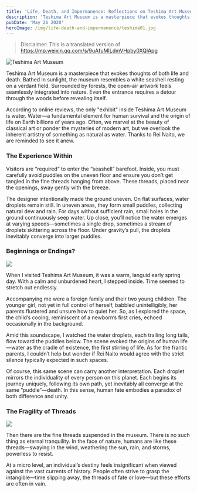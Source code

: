 ```yaml
---
title: 'Life, Death, and Impermanence: Reflections on Teshima Art Museum'
description: 'Teshima Art Museum is a masterpiece that evokes thoughts of life, death and impermanence.'
pubDate: 'May 26 2020'
heroImage: /img/life-death-and-impermanence/teshima01.jpg
---
```


> Disclaimer: This is a translated version of https://mp.weixin.qq.com/s/9uAfuMILdmVHpby0XQlApg

![Teshima Art Museum](/img/life-death-and-impermanence/teshima-artmuseum_kv_thumb_01_pc.jpg)

Teshima Art Museum is a masterpiece that evokes thoughts of both life and death. Bathed in sunlight, the museum resembles a white seashell resting on a verdant field. Surrounded by forests, the open-air artwork feels seamlessly integrated into nature. Even the entrance requires a detour through the woods before revealing itself.

According to online reviews, the only "exhibit" inside Teshima Art Museum is water. Water—a fundamental element for human survival and the origin of life on Earth billions of years ago. Often, we marvel at the beauty of classical art or ponder the mysteries of modern art, but we overlook the inherent artistry of something as natural as water. Thanks to Rei Naito, we are reminded to see it anew.

### The Experience Within

Visitors are “required” to enter the “seashell” barefoot. Inside, you must carefully avoid puddles on the uneven floor and ensure you don’t get tangled in the fine threads hanging from above. These threads, placed near the openings, sway gently with the breeze.

The designer intentionally made the ground uneven. On flat surfaces, water droplets remain still. In uneven areas, they form small puddles, collecting natural dew and rain. For days without sufficient rain, small holes in the ground continuously seep water. Up close, you’ll notice the water emerges at varying speeds—sometimes a single drop, sometimes a stream of droplets skittering across the floor. Under gravity’s pull, the droplets inevitably converge into larger puddles.

### Beginnings or Endings?

![](/img/life-death-and-impermanence/Teshima_Museum_RNA_1301-1024x673.jpg)

When I visited Teshima Art Museum, it was a warm, languid early spring day. With a calm and unburdened heart, I stepped inside. Time seemed to stretch out endlessly.

Accompanying me were a foreign family and their two young children. The younger girl, not yet in full control of herself, babbled unintelligibly, her parents flustered and unsure how to quiet her. So, as I explored the space, the child’s cooing, reminiscent of a newborn’s first cries, echoed occasionally in the background.

Amid this soundscape, I watched the water droplets, each trailing long tails, flow toward the puddles below. The scene evoked the origins of human life—water as the cradle of existence, the first stirring of life. As for the frantic parents, I couldn’t help but wonder if Rei Naito would agree with the strict silence typically expected in such spaces.

Of course, this same scene can carry another interpretation. Each droplet mirrors the individuality of every person on this planet. Each begins its journey uniquely, following its own path, yet inevitably all converge at the same “puddle”—death. In this sense, human fate embodies a paradox of both difference and unity.

### The Fragility of Threads

![](/img/life-death-and-impermanence/7bc0e0f6-433a-49e4-b84e-6fe0a1b37242_Teshima_Art_Museum_Ryue_Nishizawa_20.jpeg)

Then there are the fine threads suspended in the museum. There is no such thing as eternal tranquility. In the face of nature, humans are like these threads—swaying in the wind, weathering the sun, rain, and storms, powerless to resist.

At a micro level, an individual’s destiny feels insignificant when viewed against the vast currents of history. People often strive to grasp the intangible—time slipping away, the threads of fate or love—but these efforts are often in vain.
